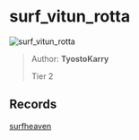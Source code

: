 
# surf_vitun_rotta

![surf_vitun_rotta](https://raw.githubusercontent.com/Sayt123/SurfMapPics/Maps-and-bonuses/csgo/surf_vitun_rotta.jpg)

> Author: **TyostoKarry**
>
> Tier 2

## Records

[surfheaven](https://surfheaven.eu/map/surf_vitun_rotta)
